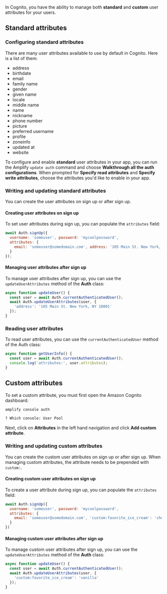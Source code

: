 In Cognito, you have the ability to manage both __standard__ and __custom__ user attributes for your users.

## Standard attributes

### Configuring standard attributes

There are many user attributes available to use by default in Cognito. Here is a list of them:

- address
- birthdate
- email
- family name
- gender
- given name
- locale
- middle name
- name
- nickname
- phone number
- picture
- preferred username
- profile
- zoneinfo
- updated at
- website

To configure and enable __standard__ user attributes in your app, you can run the Amplify `update auth` command and choose __Walkthrough all the auth configurations__. When prompted for __Specify read attributes__ and __Specify write attributes__, choose the attributes you'd like to enable in your app.

### Writing and updating standard attributes

You can create the user attributes on sign up or after sign up.

#### Creating user attributes on sign up

To set user attributes during sign up, you can populate the `attributes` field:

```js
await Auth.signUp({
  username: 'someuser', password: 'mycoolpassword',
  attributes: {
    email: 'someuser@somedomain.com', address: '105 Main St. New York, NY 10001'
  }
});
```

#### Managing user attributes after sign up

To manage user attributes after sign up, you can use the `updateUserAttributes` method of the __Auth__ class:

```js
async function updateUser() {
  const user = await Auth.currentAuthenticatedUser();
  await Auth.updateUserAttributes(user, {
    'address': '105 Main St. New York, NY 10001'
  });
}
```

### Reading user attributes

To read user attributes, you can use the `currentAuthenticatedUser` method of the Auth class:

```js
async function getUserInfo() {
  const user = await Auth.currentAuthenticatedUser();
  console.log('attributes:', user.attributes);
}
```

## Custom attributes

To set a custom attribute, you must first open the Amazon Cognito dashboard:

```sh
amplify console auth

? Which console: User Pool
```

Next, click on __Attributes__ in the left hand navigation and click __Add custom attribute__.

### Writing and updating custom attributes

You can create the custom user attributes on sign up or after sign up. When managing custom attributes, the attribute needs to be prepended with `custom:`. 

#### Creating custom user attributes on sign up

To create a user attribute during sign up, you can populate the `attributes` field:

```js
await Auth.signUp({
  username: 'someuser', password: 'mycoolpassword',
  attributes: {
    email: 'someuser@somedomain.com', 'custom:favorite_ice_cream': 'chocolate'
  }
})
```

#### Managing custom user attributes after sign up

To manage custom user attributes after sign up, you can use the `updateUserAttributes` method of the __Auth__ class:

```js
async function updateUser() {
  const user = await Auth.currentAuthenticatedUser();
  await Auth.updateUserAttributes(user, {
    'custom:favorite_ice_cream': 'vanilla'
  });
}
```